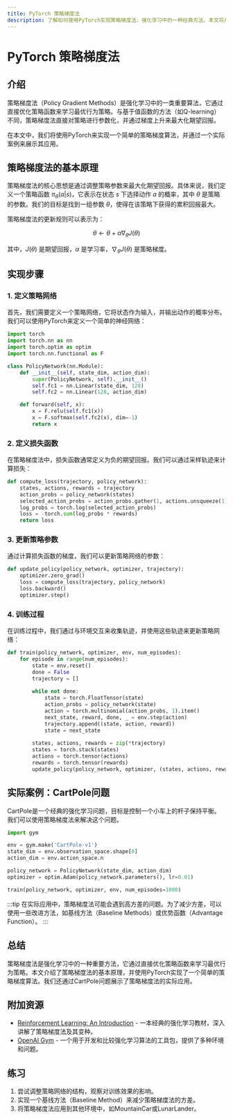 ```yaml
---
title: PyTorch 策略梯度法
description: 了解如何使用PyTorch实现策略梯度法，强化学习中的一种经典方法。本文将从基础概念入手，逐步讲解策略梯度法的原理、实现步骤以及实际应用场景。
---
```


# PyTorch 策略梯度法

## 介绍

策略梯度法（Policy Gradient Methods）是强化学习中的一类重要算法，它通过直接优化策略函数来学习最优行为策略。与基于值函数的方法（如Q-learning）不同，策略梯度法直接对策略进行参数化，并通过梯度上升来最大化期望回报。

在本文中，我们将使用PyTorch来实现一个简单的策略梯度算法，并通过一个实际案例来展示其应用。

## 策略梯度法的基本原理

策略梯度法的核心思想是通过调整策略参数来最大化期望回报。具体来说，我们定义一个策略函数 $\pi_\theta(a|s)$，它表示在状态 $s$ 下选择动作 $a$ 的概率，其中 $\theta$ 是策略的参数。我们的目标是找到一组参数 $\theta$，使得在该策略下获得的累积回报最大。

策略梯度法的更新规则可以表示为：

$$
\theta \leftarrow \theta + \alpha \nabla_\theta J(\theta)
$$

其中，$J(\theta)$ 是期望回报，$\alpha$ 是学习率，$\nabla_\theta J(\theta)$ 是策略梯度。

## 实现步骤

### 1. 定义策略网络

首先，我们需要定义一个策略网络，它将状态作为输入，并输出动作的概率分布。我们可以使用PyTorch来定义一个简单的神经网络：

```python
import torch
import torch.nn as nn
import torch.optim as optim
import torch.nn.functional as F

class PolicyNetwork(nn.Module):
    def __init__(self, state_dim, action_dim):
        super(PolicyNetwork, self).__init__()
        self.fc1 = nn.Linear(state_dim, 128)
        self.fc2 = nn.Linear(128, action_dim)

    def forward(self, x):
        x = F.relu(self.fc1(x))
        x = F.softmax(self.fc2(x), dim=-1)
        return x
```

### 2. 定义损失函数

在策略梯度法中，损失函数通常定义为负的期望回报。我们可以通过采样轨迹来计算损失：

```python
def compute_loss(trajectory, policy_network):
    states, actions, rewards = trajectory
    action_probs = policy_network(states)
    selected_action_probs = action_probs.gather(1, actions.unsqueeze(1))
    log_probs = torch.log(selected_action_probs)
    loss = -torch.sum(log_probs * rewards)
    return loss
```

### 3. 更新策略参数

通过计算损失函数的梯度，我们可以更新策略网络的参数：

```python
def update_policy(policy_network, optimizer, trajectory):
    optimizer.zero_grad()
    loss = compute_loss(trajectory, policy_network)
    loss.backward()
    optimizer.step()
```

### 4. 训练过程

在训练过程中，我们通过与环境交互来收集轨迹，并使用这些轨迹来更新策略网络：

```python
def train(policy_network, optimizer, env, num_episodes):
    for episode in range(num_episodes):
        state = env.reset()
        done = False
        trajectory = []
        
        while not done:
            state = torch.FloatTensor(state)
            action_probs = policy_network(state)
            action = torch.multinomial(action_probs, 1).item()
            next_state, reward, done, _ = env.step(action)
            trajectory.append((state, action, reward))
            state = next_state
        
        states, actions, rewards = zip(*trajectory)
        states = torch.stack(states)
        actions = torch.tensor(actions)
        rewards = torch.tensor(rewards)
        update_policy(policy_network, optimizer, (states, actions, rewards))
```

## 实际案例：CartPole问题

CartPole是一个经典的强化学习问题，目标是控制一个小车上的杆子保持平衡。我们可以使用策略梯度法来解决这个问题。

```python
import gym

env = gym.make('CartPole-v1')
state_dim = env.observation_space.shape[0]
action_dim = env.action_space.n

policy_network = PolicyNetwork(state_dim, action_dim)
optimizer = optim.Adam(policy_network.parameters(), lr=0.01)

train(policy_network, optimizer, env, num_episodes=1000)
```

:::tip
在实际应用中，策略梯度法可能会遇到高方差的问题。为了减少方差，可以使用一些改进方法，如基线方法（Baseline Methods）或优势函数（Advantage Function）。
:::

## 总结

策略梯度法是强化学习中的一种重要方法，它通过直接优化策略函数来学习最优行为策略。本文介绍了策略梯度法的基本原理，并使用PyTorch实现了一个简单的策略梯度算法。我们还通过CartPole问题展示了策略梯度法的实际应用。

## 附加资源

- [Reinforcement Learning: An Introduction](https://mitpress.mit.edu/books/reinforcement-learning-second-edition) - 一本经典的强化学习教材，深入讲解了策略梯度法及其变种。
- [OpenAI Gym](https://www.gymlibrary.dev/) - 一个用于开发和比较强化学习算法的工具包，提供了多种环境和问题。

## 练习

1. 尝试调整策略网络的结构，观察对训练效果的影响。
2. 实现一个基线方法（Baseline Method）来减少策略梯度法的方差。
3. 将策略梯度法应用到其他环境中，如MountainCar或LunarLander。
